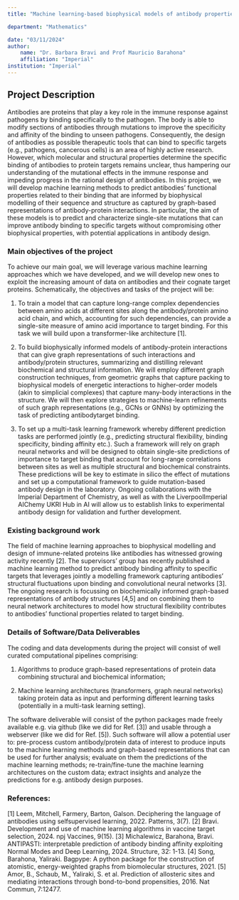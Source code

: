 ```yaml
---
title: "Machine learning-based biophysical models of antibody properties and function"

department: "Mathematics"

date: "03/11/2024"
author: 
    name: "Dr. Barbara Bravi and Prof Mauricio Barahona"
    affiliation: "Imperial"
institution: "Imperial"
---
```

## Project Description

Antibodies are proteins that play a key role in the immune response
against pathogens by binding specifically to the pathogen. The body is
able to modify sections of antibodies through mutations to improve the
specificity and affinity of the binding to unseen pathogens.
Consequently, the design of antibodies as possible therapeutic tools
that can bind to specific targets (e.g., pathogens, cancerous cells)
is an area of highly active research. However, which molecular and
structural properties determine the specific binding of antibodies to
protein targets remains unclear, thus hampering our understanding of
the mutational effects in the immune response and impeding progress in
the rational design of antibodies. In this project, we will develop
machine learning methods to predict antibodies’ functional properties
related to their binding that are informed by biophysical modelling of
their sequence and structure as captured by graph-based
representations of antibody-protein interactions. In particular, the
aim of these models is to predict and characterize single-site
mutations that can improve antibody binding to specific targets
without compromising other biophysical properties, with potential
applications in antibody design.

### Main objectives of the project

To achieve our main goal, we will leverage various machine learning
approaches which we have developed, and we will develop new ones to
exploit the increasing amount of data on antibodies and their cognate
target proteins.  Schematically, the objectives and tasks of the
project will be:

1. To train a model that can capture long-range complex dependencies
between amino acids at different sites along the antibody/protein
amino acid chain, and which, accounting for such dependencies, can
provide a single-site measure of amino acid importance to target
binding. For this task we will build upon a transformer-like
architecture [1].

2. To build biophysically informed models of antibody-protein
interactions that can give graph representations of such interactions
and antibody/protein structures, summarizing and distilling relevant
biochemical and structural information. We will employ different graph
construction techniques, from geometric graphs that capture packing to
biophysical models of energetic interactions to higher-order models
(akin to simplicial complexes) that capture many-body interactions in
the structure. We will then explore strategies to machine-learn
refinements of such graph representations (e.g., GCNs or GNNs) by
optimizing the task of predicting antibodytarget binding.

3. To set up a multi-task learning framework whereby different
prediction tasks are performed jointly (e.g., predicting structural
flexibility, binding specificity, binding affinity etc.). Such a
framework will rely on graph neural networks and will be designed to
obtain single-site predictions of importance to target binding that
account for long-range correlations between sites as well as multiple
structural and biochemical constraints. These predictions will be key
to estimate in silico the effect of mutations and set up a
computational framework to guide mutation-based antibody design in the
laboratory.  Ongoing collaborations with the Imperial Department of
Chemistry, as well as with the LiverpoolImperial AIChemy UKRI Hub in
AI will allow us to establish links to experimental antibody design
for validation and further development.

### Existing background work

The field of machine learning approaches to biophysical modelling and
design of immune-related proteins like antibodies has witnessed
growing activity recently [2]. The supervisors’ group has recently
published a machine learning method to predict antibody binding
affinity to specific targets that leverages jointly a modelling
framework capturing antibodies’ structural fluctuations upon binding
and convolutional neural networks [3]. The ongoing research is
focussing on biochemically informed graph-based representations of
antibody structures [4,5] and on combining them to neural network
architectures to model how structural flexibility contributes to
antibodies’ functional properties related to target binding.

### Details of Software/Data Deliverables

The coding and data developments during the project will consist of
well curated computational pipelines comprising:

1. Algorithms to produce graph-based representations of protein data combining structural and
biochemical information;

2. Machine learning architectures (transformers, graph neural
networks) taking protein data as input and performing different
learning tasks (potentially in a multi-task learning setting).


The software deliverable will consist of the python packages made
freely available e.g. via github (like we did for Ref. [3]) and usable
through a webserver (like we did for Ref. [5]). Such software will
allow a potential user to: pre-process custom antibody/protein data of
interest to produce inputs to the machine learning methods and
graph-based representations that can be used for further analysis;
evaluate on them the predictions of the machine learning methods;
re-train/fine-tune the machine learning architectures on the custom
data; extract insights and analyze the predictions for e.g. antibody
design purposes.

### References:

[1] Leem, Mitchell, Farmery, Barton, Galson. Deciphering the language of antibodies using selfsupervised learning, 2022. Patterns, 3(7).
[2] Bravi. Development and use of machine learning algorithms in vaccine target selection, 2024.
npj Vaccines, 9(15).
[3] Michalewicz, Barahona, Bravi. ANTIPASTI: interpretable prediction of antibody binding
affinity exploiting Normal Modes and Deep Learning, 2024. Structure, 32: 1-13.
[4] Song, Barahona, Yaliraki. Bagpype: A python package for the construction of atomistic,
energy-weighted graphs from biomolecular structures, 2021.
[5] Amor, B., Schaub, M., Yaliraki, S. et al. Prediction of allosteric sites and mediating interactions
through bond-to-bond propensities, 2016. Nat Commun, 7:12477.